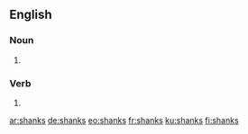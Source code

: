 ==English==

===Noun===
{{head|en|plural}}

# {{plural of|shank|lang=en}}

===Verb===
{{head|en|verb form}}

# {{en-third-person singular of|shank}}

[[ar:shanks]]
[[de:shanks]]
[[eo:shanks]]
[[fr:shanks]]
[[ku:shanks]]
[[fi:shanks]]